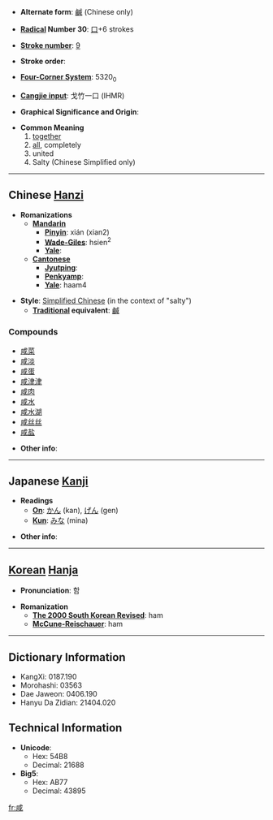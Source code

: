 * '''Alternate form''': [[鹹]] (Chinese only)

* '''[[Wiktionary:Chinese radical index| Radical]] Number 30''': [[Wiktionary:Chinese radical index 口|口]]+6 strokes

* '''[[Wiktionary:Chinese total strokes index|Stroke number]]''': [[Wiktionary:Chinese total strokes index 9|9]]

* '''Stroke order''': 

* '''[[Wiktionary:Chinese four corner index|Four-Corner System]]''': 5320<sub>0</sub>

* '''[[Wiktionary:Chinese Cangjie index|Cangjie input]]''': 戈竹一口 (IHMR)

* '''Graphical Significance and Origin''': 

* '''Common Meaning'''
*# [[together]]
*# [[all]], completely
*# united
*# Salty (Chinese Simplified only)


----

== Chinese [[Hanzi]] ==

* '''Romanizations'''
** '''[[Mandarin]]'''
*** '''[[Pinyin]]''': xián (xian2)
*** '''[[Wade-Giles]]''': hsien<sup>2</sup>
*** '''[[Yale]]''': 
** '''[[Cantonese]]'''
*** '''[[Jyutping]]''':
*** '''[[Penkyamp]]''': 
*** '''[[Yale]]''': haam4

* '''Style''': [[Simplified Chinese]] (in the context of "salty")
** '''[[Traditional Chinese|Traditional]] equivalent''': [[鹹]]

===Compounds===
*[[咸菜]]
*[[咸淡]]
*[[咸蛋]]
*[[咸津津]]
*[[咸肉]]
*[[咸水]]
*[[咸水湖]]
*[[咸丝丝]]
*[[咸盐]]

* '''Other info''': 

----

== Japanese [[Kanji]] ==

* '''Readings'''
** '''[[On]]''': [[かん]] (kan), [[げん]] (gen)
** '''[[Kun]]''': [[みな]] (mina)

* '''Other info''':  

----

== [[Korean]] [[Hanja]] ==

* '''Pronunciation''': 함

* '''Romanization'''
** '''[[The 2000 South Korean Revised Romanization|The 2000 South Korean Revised]]''': ham
** '''[[McCune-Reischauer]]''': ham

----

== Dictionary Information ==

* KangXi: 0187.190
* Morohashi: 03563
* Dae Jaweon: 0406.190
* Hanyu Da Zidian: 21404.020

== Technical Information ==

* '''Unicode''':
** Hex: 54B8
** Decimal: 21688
* '''Big5''':
** Hex: AB77
** Decimal: 43895

[[fr:咸]]